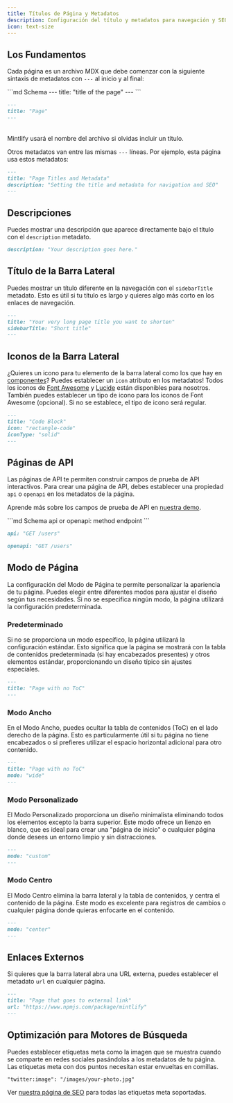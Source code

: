 ```yaml
---
title: Títulos de Página y Metadatos
description: Configuración del título y metadatos para navegación y SEO
icon: text-size
---
```


## Los Fundamentos

Cada página es un archivo MDX que debe comenzar con la siguiente sintaxis de metadatos con `---` al inicio y al final:

<CodeGroup>
  ```md Schema
  ---
  title: "title of the page"
  ---
  ```

  ```md Example
  ---
  title: "Page"
  ---
  ```
</CodeGroup>

<br />

<Tip>
  Mintlify usará el nombre del archivo si olvidas incluir un título.
</Tip>

Otros metadatos van entre las mismas `---` líneas. Por ejemplo, esta página usa estos metadatos:

```md
---
title: "Page Titles and Metadata"
description: "Setting the title and metadata for navigation and SEO"
---
```

## Descripciones

Puedes mostrar una descripción que aparece directamente bajo el título con el
`description` metadato.

```md
description: "Your description goes here."
```

## Título de la Barra Lateral

Puedes mostrar un título diferente en la navegación con el `sidebarTitle`
metadato. Esto es útil si tu título es largo y quieres algo más corto en los enlaces de navegación.

```md
---
title: "Your very long page title you want to shorten"
sidebarTitle: "Short title"
---
```

## Iconos de la Barra Lateral

¿Quieres un icono para tu elemento de la barra lateral como los que hay en
[componentes](/content/components/accordions)? Puedes establecer un `icon` atributo en los metadatos! Todos los iconos de [Font Awesome](https://fontawesome.com/icons) y [Lucide](https://lucide.dev/icons) están disponibles para nosotros. También puedes establecer un tipo de icono para los iconos de Font Awesome (opcional). Si no se establece, el tipo de icono será regular.

```md
---
title: "Code Block"
icon: "rectangle-code"
iconType: "solid"
---
```

## Páginas de API

Las páginas de API te permiten construir campos de prueba de API interactivos. Para crear una página de API, debes establecer una propiedad `api` o `openapi` en los metadatos de la página.

Aprende más sobre los campos de prueba de API en [nuestra demo](/api-playground).

<CodeGroup>
  ```md Schema
  api or openapi: method endpoint
  ```

  ```md API Example
  api: "GET /users"
  ```

  ```md OpenAPI Example
  openapi: "GET /users"
  ```
</CodeGroup>

## Modo de Página

La configuración del Modo de Página te permite personalizar la apariencia de tu página. Puedes elegir entre diferentes modos para ajustar el diseño según tus necesidades. Si no se especifica ningún modo, la página utilizará la configuración predeterminada.

### Predeterminado

Si no se proporciona un modo específico, la página utilizará la configuración estándar. Esto significa que la página se mostrará con la tabla de contenidos predeterminada (si hay encabezados presentes) y otros elementos estándar, proporcionando un diseño típico sin ajustes especiales.

```md
---
title: "Page with no ToC"
---
```

### Modo Ancho

En el Modo Ancho, puedes ocultar la tabla de contenidos (ToC) en el lado derecho de la página. Esto es particularmente útil si tu página no tiene encabezados o si prefieres utilizar el espacio horizontal adicional para otro contenido.

```md
---
title: "Page with no ToC"
mode: "wide"
---
```

### Modo Personalizado

El Modo Personalizado proporciona un diseño minimalista eliminando todos los elementos excepto la barra superior. Este modo ofrece un lienzo en blanco, que es ideal para crear una "página de inicio" o cualquier página donde desees un entorno limpio y sin distracciones.

```md
---
mode: "custom"
---
```

### Modo Centro

El Modo Centro elimina la barra lateral y la tabla de contenidos, y centra el contenido de la página. Este modo es excelente para registros de cambios o cualquier página donde quieras enfocarte en el contenido.

```md
---
mode: "center"
---
```

## Enlaces Externos

Si quieres que la barra lateral abra una URL externa, puedes establecer el metadato `url` en cualquier página.

```md
---
title: "Page that goes to external link"
url: "https://www.npmjs.com/package/mintlify"
---
```

## Optimización para Motores de Búsqueda

Puedes establecer etiquetas meta como la imagen que se muestra cuando se comparte en redes sociales pasándolas a los metadatos de tu página. Las etiquetas meta con dos puntos necesitan estar envueltas en comillas.

```md
"twitter:image": "/images/your-photo.jpg"
```

Ver [nuestra página de SEO](/settings/seo) para todas las etiquetas meta soportadas.
